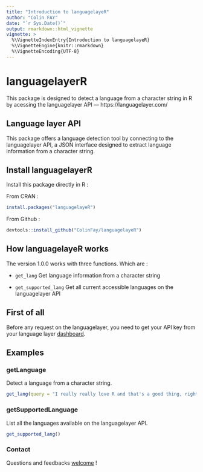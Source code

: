 ```yaml
---
title: "Introduction to languagelayeR"
author: "Colin FAY"
date: "`r Sys.Date()`"
output: rmarkdown::html_vignette
vignette: >
  %\VignetteIndexEntry{Introduction to languagelayeR}
  %\VignetteEngine{knitr::rmarkdown}
  %\VignetteEncoding{UTF-8}
---
```


# languagelayerR

This package is designed to detect a language from a character string in R by acessing the languagelayer API — https://languagelayer.com/

## Language layer API 

This package offers a language detection tool by connecting to the languagelayer API, a JSON interface designed to extract language information from a character string. 

## Install languagelayerR

Install this package directly in R : 

From CRAN : 

```r
install.packages("languagelayeR")
```

From Github :

```r
devtools::install_github("ColinFay/languagelayeR")
```

## How languagelayeR works

The version 1.0.0 works with three functions. Which are :  

* `get_lang` Get language information from a character string

* `get_supported_lang` Get all current accessible languages on the languagelayer API


## First of all

Before any request on the languagelayer, you need to get your API key from your language layer [dashboard](https://languagelayer.com/dashboard).

## Examples 

### getLanguage 

Detect a language from a character string. 

```r
get_lang(query = "I really really love R and that's a good thing, right?")
```

### getSupportedLanguage 

List all the languages available on the languagelayer API. 

```r
get_supported_lang()
```

### Contact

Questions and feedbacks [welcome](mailto:contact@colinfay.me) !
